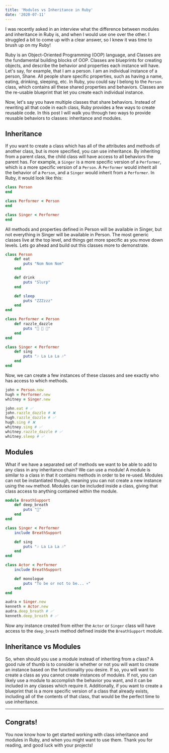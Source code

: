 ```yaml
---
title: 'Modules vs Inheritance in Ruby'
date: '2020-07-11'
---
```


I was recently asked in an interview what the difference between modules and inheritance in Ruby is, and when I would use one over the other. I struggled a bit to come up with a clear answer, so I knew it was time to brush up on my Ruby!

Ruby is an Object-Oriented Programming (OOP) language, and Classes are the fundamental building blocks of OOP. Classes are blueprints for creating objects, and describe the behavior and properties each instance will have. Let's say, for example, that I am a person. I am an individual instance of a person, Shane. All people share specific properties, such as having a name, eating, drinking, sleeping, etc. In Ruby, you could say I belong to the `Person` class, which contains all these shared properties and behaviors. Classes are the re-usable blueprint that let you create each individual instance.

Now, let's say you have multiple classes that share behaviors. Instead of rewriting all that code in each class, Ruby provides a few ways to create reusable code. In this post I will walk you through two ways to provide reusable behaviors to classes: inheritance and modules.

## Inheritance

If you want to create a class which has all of the attributes and methods of another class, but is more specified, you can use inheritance. By inheriting from a parent class, the child class will have access to all behaviors the parent has. For example, a `Singer` is a more specific version of a `Performer`, which is a more specific version of a `Person`. A `Performer` would inherit all the behavior of a `Person`, and a `Singer` would inherit from a `Performer`. In Ruby, it would look like this:

```ruby
class Person
end

class Performer < Person
end

class Singer < Performer
end
```

All methods and properties defined in Person will be available in Singer, but not everything in Singer will be available in Person. The most generic classes live at the top level, and things get more specific as you move down levels. Lets go ahead and build out this classes more to demonstrate.

```ruby
class Person
    def eat
        puts "Nom Nom Nom"
    end

    def drink
        puts "Slurp"
    end

    def sleep
        puts "ZZZzzz"
    end
end

class Performer < Person
    def razzle_dazzle
        puts "🎉 🎉 🎉"
    end
end

class Singer < Performer
    def sing
        puts "🎶 La La La 🎶"
    end
end
```

Now, we can create a few instances of these classes and see exactly who has access to which methods.

```ruby
john = Person.new
hugh = Performer.new
whitney = Singer.new

john.eat # ✅
john.razzle_dazzle # ❌
hugh.razzle_dazzle # ✅
hugh.sing # ❌
whitney.sing # ✅
whitney.razzle_dazzle # ✅
whitney.sleep # ✅
```

## Modules

What if we have a separated set of methods we want to be able to add to any class in any inheritance chain? We can use a module! A module is similar to a class in that it contains methods in order to be re-used. Modules can not be instantiated though, meaning you can not create a new instance using the `new` method. Modules can be included inside a class, giving that class access to anything contained within the module.

```ruby
module BreathSupport
    def deep_breath
        puts "💨"
    end
end

class Singer < Performer
    include BreathSupport

    def sing
        puts "🎶 La La La 🎶"
    end
end

class Actor < Performer
    include BreathSupport

    def monologue
        puts "To be or not to be... 💀"
    end
end

audra = Singer.new
kenneth = Actor.new
audra.deep_breath # ✅
kenneth.deep_breath # ✅
```

Now any instance created from either the `Actor` or `Singer` class will have access to the `deep_breath` method defined inside the `BreathSupport` module.

## Inheritance vs Modules

So, when should you use a module instead of inheriting from a class? A good rule of thumb is to consider is whether or not you will want to create an instance based on the functionality you desire. If so, you will want to create a class as you cannot create instances of modules.
If not, you can likely use a module to accomplish the behavior you want, and it can be included in any classes which require it. Additionally, if you want to create a blueprint that is a more specific version of a class that already exists, including all of the contents of that class, that would be the perfect time to use inheritance.

---

## Congrats!

You now know how to get started working with class inheritance and modules in Ruby, and when you might want to use them. Thank you for reading, and good luck with your projects!
